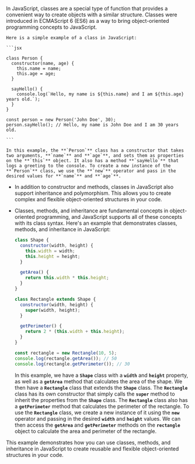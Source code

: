 In JavaScript, classes are a special type of function that provides a convenient way to create objects with a similar structure. Classes were introduced in ECMAScript 6 (ES6) as a way to bring object-oriented programming concepts to JavaScript.

    Here is a simple example of a class in JavaScript:

    ```jsx

    class Person {
      constructor(name, age) {
        this.name = name;
        this.age = age;
      }

      sayHello() {
        console.log(`Hello, my name is ${this.name} and I am ${this.age} years old.`);
      }
    }

    const person = new Person('John Doe', 30);
    person.sayHello(); // Hello, my name is John Doe and I am 30 years old.

    ```

    In this example, the **`Person`** class has a constructor that takes two arguments, **`name`** and **`age`**, and sets them as properties on the **`this`** object. It also has a method **`sayHello`** that logs a greeting to the console. To create a new instance of the **`Person`** class, we use the **`new`** operator and pass in the desired values for **`name`** and **`age`**.

- In addition to constructor and methods, classes in JavaScript also support inheritance and polymorphism. This allows you to create complex and flexible object-oriented structures in your code.
- Classes, methods, and inheritance are fundamental concepts in object-oriented programming, and JavaScript supports all of these concepts with its class syntax.
  Here's an example that demonstrates classes, methods, and inheritance in JavaScript:

  ```jsx
  class Shape {
    constructor(width, height) {
      this.width = width;
      this.height = height;
    }

    getArea() {
      return this.width * this.height;
    }
  }

  class Rectangle extends Shape {
    constructor(width, height) {
      super(width, height);
    }

    getPerimeter() {
      return 2 * (this.width + this.height);
    }
  }

  const rectangle = new Rectangle(10, 5);
  console.log(rectangle.getArea()); // 50
  console.log(rectangle.getPerimeter()); // 30
  ```

  In this example, we have a **`Shape`** class with a **`width`** and **`height`** property, as well as a **`getArea`** method that calculates the area of the shape.
  We then have a **`Rectangle`** class that extends the **`Shape`** class. The **`Rectangle`** class has its own constructor that simply calls the **`super`** method to inherit the properties from the **`Shape`** class. The **`Rectangle`** class also has a **`getPerimeter`** method that calculates the perimeter of the rectangle.
  To use the **`Rectangle`** class, we create a new instance of it using the **`new`** operator and passing in the desired **`width`** and **`height`** values. We can then access the **`getArea`** and **`getPerimeter`** methods on the **`rectangle`** object to calculate the area and perimeter of the rectangle.

This example demonstrates how you can use classes, methods, and inheritance in JavaScript to create reusable and flexible object-oriented structures in your code.
